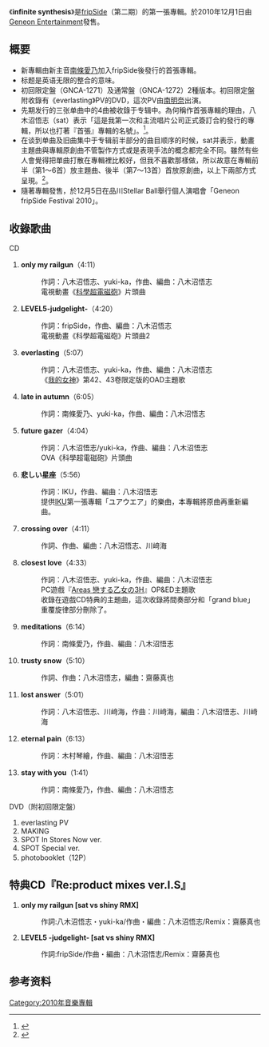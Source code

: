 {{lowercase}}
{{Infobox Album | 
| Name           = infinite synthesis
| Cover          = fripSide Album infinite synthesis cover.jpg
| Type           = 專輯
| Artist         = [[fripSide|fripSide]]
| Released       = 2010年12月1日
| Recorded       = 2009年－2010年
| Genre          = [[J-POP|J-POP]]
| Length         = 63分10秒
| Label          = [[RONDO_ROBE|RONDO ROBE]]
| Producer       = 八木沼悟志
| Chart position = * 週間最高順位第8位（[[Oricon|Oricon]]）
* 日間最高順位第6位（Oricon）
* 2010年12月份月間最高順位第17位（Oricon）
* 登场回数12回（Oricon）
| Last album     = nao complete anthology 2002-2009 -my graduation-<br/>（2010年）
| This album     = '''infinite synthesis'''<br/>（2010年）
| Next album     = [[Decade|Decade]]<br/>（2012年）
| Format         = CD
}}

《'''infinite synthesis'''》是[[fripSide|fripSide]]（第二期）的第一張專輯。於2010年12月1日由[[Geneon_Entertainment|Geneon Entertainment]]發售。

== 概要 ==
* 新專輯由新主音[[南條愛乃|南條愛乃]]加入fripSide後發行的首張專輯。
* 标题是英语无限的整合的意味。
* 初回限定盤（GNCA-1271）及通常盤（GNCA-1272）2種版本。初回限定盤附收錄有《everlasting》PV的DVD，這次PV由[[南明奈|南明奈]]出演。
* 先期发行的三张单曲中的4曲被收錄于专辑中。為何稱作首張專輯的理由，八木沼悟志（sat）表示「這是我第一次和主流唱片公司正式簽訂合約發行的專輯，所以也打著『首張』專輯的名號」。<ref>{{Cite journal|author =|title=|journal=アニカン|year=2010|issue=Vol.90|page=40頁|publisher=エムジーツー|id=}}</ref>。
* 在谈到单曲及旧曲集中于专辑前半部分的曲目顺序的时候，sat并表示，動畫主題曲與專輯原創曲不管製作方式或是表現手法的概念都完全不同。雖然有些人會覺得把單曲打散在專輯裡比較好，但我不喜歡那樣做，所以故意在專輯前半（第1～6首）放主題曲、後半（第7～13首）首放原創曲，以上下兩部方式呈現。<ref name="nan">{{Cite journal|author =|title=|journal=アニカン|year=2010|issue=Vol.90|page=36頁|publisher=エムジーツー|id=}}</ref>。
* 隨著專輯發售，於12月5日在品川Stellar Ball舉行個人演唱會「Geneon fripSide Festival 2010」。

== 收錄歌曲 ==
;CD
# '''only my railgun'''（4:11）
#: 作詞：八木沼悟志、yuki-ka，作曲、編曲：八木沼悟志
#: 電視動畫《[[科學超電磁砲|科學超電磁砲]]》片頭曲
# '''LEVEL5-judgelight-'''（4:20）
#: 作詞：fripSide，作曲、編曲：八木沼悟志
#: 電視動畫《科學超電磁砲》片頭曲2
# '''everlasting'''（5:07）
#: 作詞：八木沼悟志、yuki-ka，作曲、編曲：八木沼悟志
#: 《[[我的女神|我的女神]]》第42、43卷限定版的OAD主題歌
# '''late in autumn'''（6:05）
#: 作詞：南條愛乃、yuki-ka，作曲、編曲：八木沼悟志
# '''future gazer'''（4:04）
#: 作詞：八木沼悟志/yuki-ka，作曲、編曲：八木沼悟志
#: OVA《科學超電磁砲》片頭曲
# '''悲しい星座'''（5:56）
#: 作詞：IKU，作曲、編曲：八木沼悟志
#: 提供[[IKU|IKU]]第一張專輯「ユアウエア」的樂曲，本專輯將原曲再重新編曲。
# '''crossing over'''（4:11）
#: 作詞、作曲、編曲：八木沼悟志、川﨑海
# '''closest love'''（4:33）
#: 作詞：八木沼悟志、yuki-ka，作曲、編曲：八木沼悟志
#: PC遊戲『[[Areas_戀する乙女の3H|Areas 戀する乙女の3H]]』OP&ED主題歌
#: 收錄在遊戲CD特典的主題曲，這次收錄將間奏部分和「grand blue」重覆旋律部分刪除了。
# '''meditations'''（6:14）
#: 作詞：南條愛乃，作曲、編曲：八木沼悟志
# '''trusty snow'''（5:10）
#: 作詞、作曲：八木沼悟志，編曲：齋藤真也
# '''lost answer'''（5:01）
#: 作詞：八木沼悟志、川﨑海，作曲：川﨑海，編曲：八木沼悟志、川﨑海
# '''eternal pain'''（6:13）
#: 作詞：木村琴繪，作曲、編曲：八木沼悟志
# '''stay with you'''（1:41）
#: 作詞：南條愛乃，作曲、編曲：八木沼悟志

;DVD（附初回限定盤）
# everlasting PV
# MAKING
# SPOT In Stores Now ver.
# SPOT Special ver.
# photobooklet（12P）

== 特典CD『Re:product mixes ver.I.S』 ==
# '''only my railgun [sat vs shiny RMX]'''
#: 作詞:八木沼悟志・yuki-ka/作曲・編曲：八木沼悟志/Remix：齋藤真也
# '''LEVEL5 -judgelight- [sat vs shiny RMX]'''
#: 作詞:fripSide/作曲・編曲：八木沼悟志/Remix：齋藤真也

== 参考资料 ==
{{reflist}}

{{fripSide}}

{{DEFAULTSORT:infinite synthesis}}
[[Category:2010年音樂專輯|Category:2010年音樂專輯]]